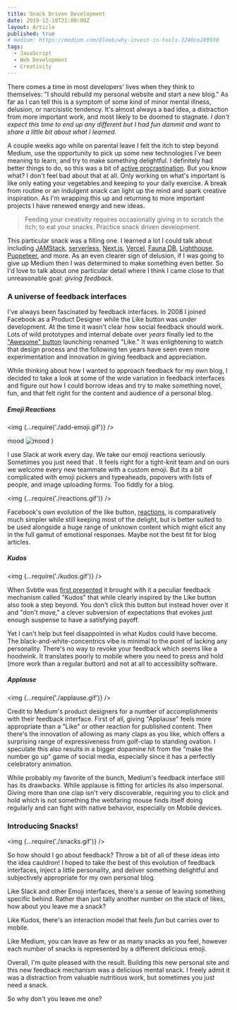 ```yaml
---
title: Snack Driven Development
date: 2019-12-18T22:00:00Z
layout: Article
published: true
# medium: https://medium.com/@leeb/why-invest-in-tools-3240ce289930
tags:
  - JavaScript
  - Web Development
  - Creativity
---
```


There comes a time in most developers' lives when they think to themselves: "I should rebuild my personal website and start a new blog." As far as I can tell this is a symptom of some kind of minor mental illness, delusion, or narcisistic tendency. It's almost always a bad idea, a distraction from more important work, and most likely to be doomed to stagnate. _I don't expect this time to end up any different but I had fun dammit and want to share a little bit about what I learned._

A couple weeks ago while on parental leave I felt the itch to step beyond Medium, use the opportunity to pick up some new technologies I've been meaning to learn, and try to make something delightful. I definitely had better things to do, so this was a bit of [active procrastination](http://www.motivationalmagic.com/library/ebooks/motivation/motivation%20-%20An%20article%20on%20procrastination.pdf). But you know what? I don't feel bad about that at all. Only working on what's important is like only eating your vegetables and keeping to your daily exercise. A break from routine or an indulgent snack can light up the mind and spark creative inspiration. As I'm wrapping this up and returning to more important projects I have renewed energy and new ideas.

> Feeding your creativity requires occasionally giving in to scratch the itch; to eat your snacks. Practice snack driven development.

This particular snack was a filling one. I learned a lot I could talk about including [JAMStack][], [serverless][], [Next.js][], [Vercel][], [Fauna DB][], [Lighthouse][], [Puppeteer][], and more. As an even clearer sign of delusion, if I was going to give up Medium then I was determined to make something even better. So I'd love to talk about one particular detail where I think I came close to that unreasonable goal: _giving feedback_.

[jamstack]: https://jamstack.org
[serverless]: https://en.wikipedia.org/wiki/Serverless_computing
[next.js]: https://nextjs.org
[vercel]: https://vercel.com
[fauna db]: https://fauna.com
[lighthouse]: https://developers.google.com/web/tools/lighthouse
[puppeteer]: https://developers.google.com/web/tools/puppeteer


<div>
  <style jsx>{`
    @media (min-width: 600px) {
      div {
        width: 420px;
        margin: 0 auto;
      }
    }
  `}</style>
  <Feedback article="snack-driven-development" />
</div>

### A universe of feedback interfaces

I've always been fascinated by feedback interfaces. In 2008 I joined Facebook as a Product Designer while the Like button was under development. At the time it wasn't clear how social feedback should work. Lots of wild prototypes and internal debate over _years_ finally led to the ["Awesome" button](https://www.quora.com/Whats-the-history-of-the-Awesome-Button-that-eventually-became-the-Like-button-on-Facebook) launching renamed "Like." It was enlightening to watch that design process and the following ten years have seen even more experimentation and innovation in giving feedback and appreciation.

While thinking about how I wanted to approach feedback for my own blog, I decided to take a look at some of the wide variation in feedback interfaces and figure out how I could borrow ideas and try to make something novel, fun, and that felt right for the content and audience of a personal blog.

##### Emoji Reactions

<img {...require('./add-emoji.gif')} />

  <span>
    <style jsx>{`
      span {
        position: relative;
        user-select: all;
      }
      img {
        height: 1em;
        margin-bottom: -0.2em;
        pointer-events: none;
        user-select: none;
        width: auto;
      }
      span > span {
        color: transparent;
        overflow: hidden;
        position: absolute;
        width: 100%;
      }
    `}</style>
    <span>mood</span>
    <img alt="mood" aria-hidden {...require('./mood.gif')} />
  </span>
)

I use Slack at work every day. We take our emoji reactions seriously. Sometimes you just need that <Mood />. It feels right for a tight-knit team and on ours we welcome every new teammate with a custom emoji. But its a bit complicated with emoji pickers and typeaheads, popovers with lists of people, and image uploading forms. Too fiddly for a blog.

<img {...require('./reactions.gif')} />

Facebook's own evolution of the like button, [reactions](https://www.bloomberg.com/features/2016-facebook-reactions-chris-cox/), is comparatively much simpler while still keeping most of the delight, but is better suited to be used alongside a huge range of unknown content which might elicit any in the full gamut of emotional responses. Maybe not the best fit for blog articles.

##### Kudos

<img {...require('./kudos.gif')} />

When Svbtle was [first presented](https://dcurt.is/codename-svbtle#the-svbtle-network_3) it brought with it a peculiar feedback mechanism called "Kudos" that while clearly inspired by the Like button also took a step beyond. You don't click this button but instead hover over it and "don't move," a clever subversion of expectations that evokes just enough suspense to have a satisfying payoff.

Yet I can't help but feel disappointed in what Kudos could have become. The black-and-white-concentrics vibe is minimal to the point of lacking any personality. There's no way to revoke your feedback which seems like a hoodwink. It translates poorly to mobile where you need to press and hold (more work than a regular button) and not at all to accessiblity software.

##### Applause

<img {...require('./applause.gif')} />

Credit to Medium's product designers for a number of accomplishments with their feedback interface. First of all, giving "Applause" feels more appropriate than a "Like" or other reaction for published content. Then there's the innovation of allowing as many claps as you like, which offers a surprising range of expressiveness from golf-clap to standing ovation. I speculate this also results in a bigger dopamine hit from the "make the number go up" game of social media, especially since it has a perfectly celebratory animation.

While probably my favorite of the bunch, Medium's feedback interface still has its drawbacks. While applause is fitting for articles its also impersonal. Giving more than one clap isn't very discoverable, requiring you to click and hold which is not something the webfaring mouse finds itself doing regularly and can fight with native behavior, especially on Mobile devices.

### Introducing Snacks!

<img {...require('./snacks.gif')} />

So how should I go about feedback? Throw a bit of all of these ideas into the idea cauldron! I hoped to take the best of this evolution of feedback interfaces, inject a little personality, and deliver something delightful and subjectively appropriate for my own personal blog.

Like Slack and other Emoji interfaces, there's a sense of leaving something specific behind. Rather than just tally another number on the stack of likes, how about you leave me a snack?

Like Kudos, there's an interaction model that feels *fun* but carries over to mobile.

Like Medium, you can leave as few or as many snacks as you feel, however each number of snacks is represented by a different delicious emoji.

Overall, I'm quite pleased with the result. Building this new personal site and this new feedback mechanism was a delicious mental snack. I freely admit it was a distraction from valuable nutritious work, but sometimes you just need a snack.

So why don't you leave me one?
